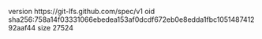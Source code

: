 version https://git-lfs.github.com/spec/v1
oid sha256:758a14f03331066ebedea153af0dcdf672eb0e8edda1fbc105148741292aaf44
size 27524
